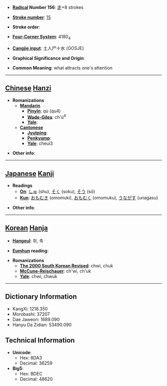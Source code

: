 * '''[[Wiktionary:Chinese radical index| Radical]] Number 156''': [[Wiktionary:Chinese radical index 走|走]]+8 strokes

* '''[[Wiktionary:Chinese total strokes index|Stroke number]]''': [[Wiktionary:Chinese total strokes index 15|15]]

* '''Stroke order''': 

* '''[[Wiktionary:Chinese four corner index|Four-Corner System]]''': 4180<sub>4</sub>

* '''[[Wiktionary:Chinese Cangjie index|Cangjie input]]''': 土人尸十水 (GOSJE)

* '''Graphical Significance and Origin''': 

* '''Common Meaning''': what attracts one's attention

----

== [[Chinese]] [[Hanzi]] ==

* '''Romanizations'''
** '''[[Mandarin]]'''
*** '''[[Pinyin]]''': qù (qu4)
*** '''[[Wade-Giles]]''': ch'ü<sup>4</sup>
*** '''[[Yale]]''': 
** '''[[Cantonese]]'''
*** '''[[Jyutping]]''':
*** '''[[Penkyamp]]''': 
*** '''[[Yale]]''': cheui3

* '''Other info''': 

----

== [[Japanese]] [[Kanji]] ==

* '''Readings'''
** '''[[On]]''': [[しゅ]] (shu), [[そく]] (soku), [[そう]] (sō)
** '''[[Kun]]''': [[おもむき]] (omomuki), [[おもむく]] (omomuku), [[うながす]] (unagasu)

* '''Other info''':  

----

== [[Korean]] [[Hanja]] ==

* '''[[Hangeul]]''': 취, 축

* '''[[Eumhun]] reading''': 

* '''Romanizations'''
** '''[[The 2000 South Korean Revised Romanization|The 2000 South Korean Revised]]''': chwi, chuk
** '''[[McCune-Reischauer]]''': ch'wi, ch'uk
** '''[[Yale]]''': chwi, chwuk

----

== Dictionary Information ==

* KangXi: 1218.350
* Morobashi: 37207
* Dae Jaweon: 1689.090
* Hanyu Da Zidian: 53490.090

== Technical Information ==

* '''Unicode''':
** Hex: 8DA3
** Decimal: 36259
* '''Big5''':
** Hex: BDEC
** Decimal: 48620